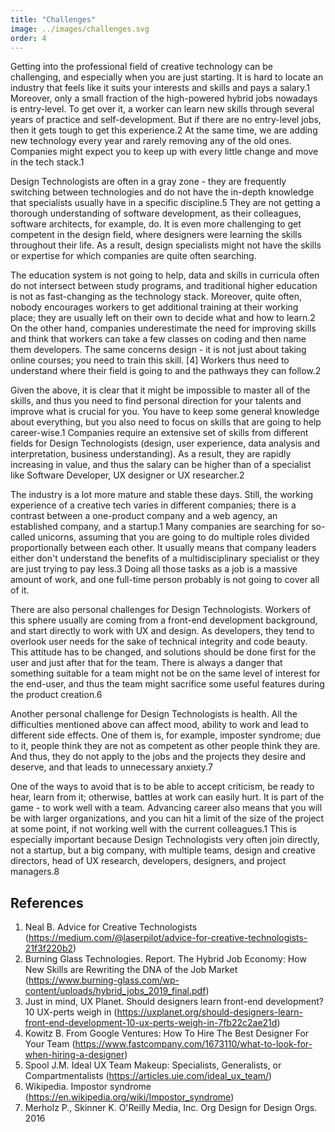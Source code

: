 ```yaml
---
title: "Challenges"
image: ../images/challenges.svg
order: 4
---
```


Getting into the professional field of creative technology can be challenging,
and especially when you are just starting. It is hard to locate an industry that
feels like it suits your interests and skills and pays a salary.<ref>1</ref>
Moreover, only a small fraction of the high-powered hybrid jobs nowadays is
entry-level. To get over it, a worker can learn new skills through several years
of practice and self-development. But if there are no entry-level jobs, then it
gets tough to get this experience.<ref>2</ref> At the same time, we are adding
new technology every year and rarely removing any of the old ones. Companies
might expect you to keep up with every little change and move in the tech
stack.<ref>1</ref>

Design Technologists are often in a gray zone - they are frequently switching
between technologies and do not have the in-depth knowledge that specialists
usually have in a specific discipline.<ref>5</ref> They are not getting a
thorough understanding of software development, as their colleagues, software
architects, for example, do. It is even more challenging to get competent in the
design field, where designers were learning the skills throughout their life. As
a result, design specialists might not have the skills or expertise for which
companies are quite often searching.

The education system is not going to help, data and skills in curricula often do
not intersect between study programs, and traditional higher education is not as
fast-changing as the technology stack. Moreover, quite often, nobody encourages
workers to get additional training at their working place; they are usually left
on their own to decide what and how to learn.<ref>2</ref> On the other hand,
companies underestimate the need for improving skills and think that workers can
take a few classes on coding and then name them developers. The same concerns
design - it is not just about taking online courses; you need to train this
skill. [4] Workers thus need to understand where their field is going to and the
pathways they can follow.<ref>2</ref>

Given the above, it is clear that it might be impossible to master all of the
skills, and thus you need to find personal direction for your talents and
improve what is crucial for you. You have to keep some general knowledge about
everything, but you also need to focus on skills that are going to help
career-wise.<ref>1</ref> Companies require an extensive set of skills from
different fields for Design Technologists (design, user experience, data
analysis and interpretation, business understanding). As a result, they are
rapidly increasing in value, and thus the salary can be higher than of a
specialist like Software Developer, UX designer or UX researcher.<ref>2</ref>

The industry is a lot more mature and stable these days. Still, the working
experience of a creative tech varies in different companies; there is a contrast
between a one-product company and a web agency, an established company, and a
startup.<ref>1</ref> Many companies are searching for so-called unicorns,
assuming that you are going to do multiple roles divided proportionally between
each other. It usually means that company leaders either don't understand the
benefits of a multidisciplinary specialist or they are just trying to pay
less.<ref>3</ref> Doing all those tasks as a job is a massive amount of work,
and one full-time person probably is not going to cover all of it.

There are also personal challenges for Design Technologists. Workers of this
sphere usually are coming from a front-end development background, and start
directly to work with UX and design. As developers, they tend to overlook user
needs for the sake of technical integrity and code beauty. This attitude has to
be changed, and solutions should be done first for the user and just after that
for the team. There is always a danger that something suitable for a team might
not be on the same level of interest for the end-user, and thus the team might
sacrifice some useful features during the product creation.<ref>6</ref>

Another personal challenge for Design Technologists is health. All the
difficulties mentioned above can affect mood, ability to work and lead to
different side effects. One of them is, for example, imposter syndrome; due to
it, people think they are not as competent as other people think they are. And
thus, they do not apply to the jobs and the projects they desire and deserve,
and that leads to unnecessary anxiety.<ref>7</ref>

One of the ways to avoid that is to be able to accept criticism, be ready to
hear, learn from it; otherwise, battles at work can easily hurt. It is part of
the game - to work well with a team. Advancing career also means that you will
be with larger organizations, and you can hit a limit of the size of the project
at some point, if not working well with the current colleagues.<ref>1</ref> This
is especially important because Design Technologists very often join directly,
not a startup, but a big company, with multiple teams, design and creative
directors, head of UX research, developers, designers, and project
managers.<ref>8</ref>

## References

1. Neal B. Advice for Creative Technologists
   (https://medium.com/@laserpilot/advice-for-creative-technologists-21f3f220b2)
2. Burning Glass Technologies. Report. The Hybrid Job Economy: How New Skills
   are Rewriting the DNA of the Job Market
   (https://www.burning-glass.com/wp-content/uploads/hybrid_jobs_2019_final.pdf)
3. Just in mind, UX Planet. Should designers learn front-end development? 10
   UX-perts weigh in
   (https://uxplanet.org/should-designers-learn-front-end-development-10-ux-perts-weigh-in-7fb22c2ae21d)
4. Kowitz B. From Google Ventures: How To Hire The Best Designer For Your Team
   (https://www.fastcompany.com/1673110/what-to-look-for-when-hiring-a-designer)
5. Spool J.M. Ideal UX Team Makeup: Specialists, Generalists, or
   Compartmentalists (https://articles.uie.com/ideal_ux_team/)
6. Wikipedia. Impostor syndrome
   (https://en.wikipedia.org/wiki/Impostor_syndrome)
7. Merholz P., Skinner K. O'Reilly Media, Inc. Org Design for Design Orgs. 2016
